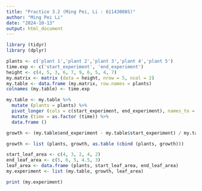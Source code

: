 ```yaml
---
title: "Practice 3.2 (Ming Pei, Li : 61143008S)"
author: "Ming Pei Li"
date: "2024-10-13"
output: html_document
---
```


```r
library (tidyr)
library (dplyr)
```

```r
plants <- c('plant 1','plant 2','plant 3','plant 4','plant 5')
time.exp <- c('start_experiment', 'end_experiment')
height <- c(4, 5, 3, 6, 7, 9, 6, 5, 4, 7)
my.matrix <- matrix (data = height, nrow = 5, ncol = 2)
my.table <- data.frame (my.matrix, row.names = plants)
colnames (my.table) <- time.exp

my.table <- my.table %>% 
  mutate (plants = plants) %>%
  pivot_longer (cols = c(start_experiment, end_experiment), names_to = "time", values_to = "height") %>% 
  mutate (time = as.factor (time)) %>%
  data.frame ()

growth <- (my.table$end_experiment - my.table$start_experiment) / my.table$start_experiment

growth <- list (plants, growth, as.table (cbind (plants, growth)))

start_leaf_area <- c(4, 3, 2, 4, 2)
end_leaf_area <- c(5, 6, 5, 4.5, 3)
leaf_area <- data.frame (plants, start_leaf_area, end_leaf_area)
my.experiment <- list (my.table, growth, leaf_area)
```

```r
print (my.experiment)
```


